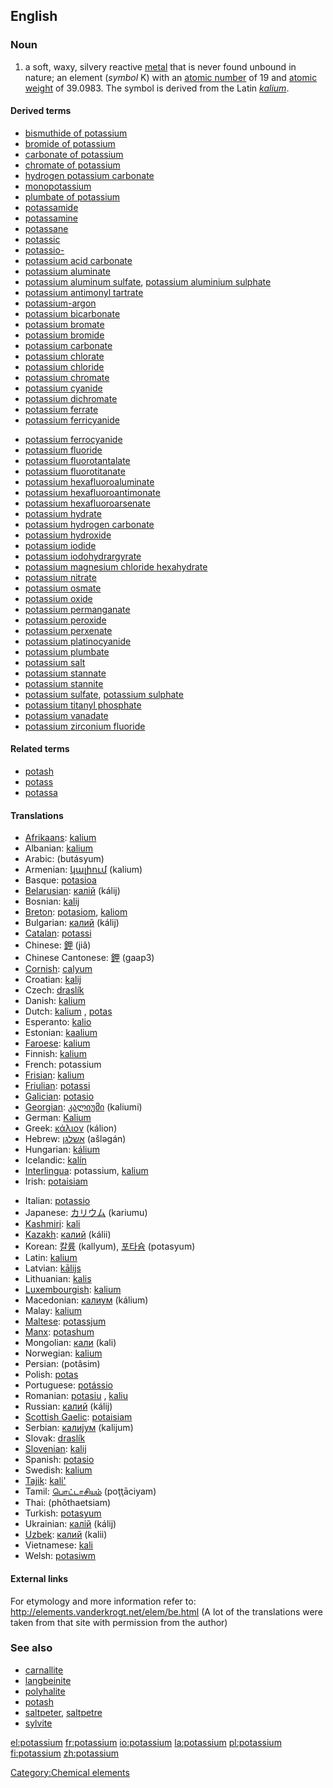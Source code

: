 ==English==

{{elements|K|argon|Ar|calcium|Ca}}
===Noun===
{{en-noun-unc}}
{{wikipedia}}

# a soft, waxy, silvery reactive [[metal]] that is never found unbound in nature; an element (''symbol'' K) with an [[atomic number]] of 19 and [[atomic weight]] of 39.0983. The symbol is derived from the Latin ''[[kalium]]''.

====Derived terms====
{{top2}}
*[[bismuthide of potassium]]
*[[bromide of potassium]]
*[[carbonate of potassium]]
*[[chromate of potassium]]
*[[hydrogen potassium carbonate]]
*[[monopotassium]]
*[[plumbate of potassium]]
*[[potassamide]]
*[[potassamine]]
*[[potassane]]
*[[potassic]]
*[[potassio-]]
*[[potassium acid carbonate]]
*[[potassium aluminate]]
*[[potassium aluminum sulfate]], [[potassium aluminium sulphate]]
*[[potassium antimonyl tartrate]]
*[[potassium-argon]]
*[[potassium bicarbonate]]
*[[potassium bromate]]
*[[potassium bromide]]
*[[potassium carbonate]]
*[[potassium chlorate]]
*[[potassium chloride]]
*[[potassium chromate]]
*[[potassium cyanide]]
*[[potassium dichromate]]
*[[potassium ferrate]]
*[[potassium ferricyanide]]
{{mid2}}
*[[potassium ferrocyanide]]
*[[potassium fluoride]]
*[[potassium fluorotantalate]]
*[[potassium fluorotitanate]]
*[[potassium hexafluoroaluminate]]
*[[potassium hexafluoroantimonate]]
*[[potassium hexafluoroarsenate]]
*[[potassium hydrate]]
*[[potassium hydrogen carbonate]]
*[[potassium hydroxide]]
*[[potassium iodide]]
*[[potassium iodohydrargyrate]]
*[[potassium magnesium chloride hexahydrate]]
*[[potassium nitrate]]
*[[potassium osmate]]
*[[potassium oxide]]
*[[potassium permanganate]]
*[[potassium peroxide]]
*[[potassium perxenate]]
*[[potassium platinocyanide]]
*[[potassium plumbate]]
*[[potassium salt]]
*[[potassium stannate]]
*[[potassium stannite]]
*[[potassium sulfate]], [[potassium sulphate]]
*[[potassium titanyl phosphate]]
*[[potassium vanadate]]
*[[potassium zirconium fluoride]]
{{bottom}}

====Related terms====
*[[potash]]
*[[potass]]
*[[potassa]]

====Translations====
{{top}}
*[[Afrikaans]]: [[kalium]]
*Albanian: [[kalium]]
*Arabic: {{ARchar|[[بوتاسيوم|بُوتَاسيُوم]]}} (butásyum) {{m}}
*Armenian: [[կալիում]] (kalium)
*Basque: [[potasioa]]
*[[Belarusian]]: [[калій]] (kálij) {{m}}
*Bosnian: [[kalij]]
*[[Breton]]: [[potasiom]], [[kaliom]] {{m}}
*Bulgarian: [[калий]] (kálij) {{m}}
*[[Catalan]]: [[potassi]]
*Chinese: [[鉀]] (jiǎ)
*Chinese Cantonese: [[鉀]] (gaap3)
*[[Cornish]]: [[calyum]]
*Croatian: [[kalij]]
*Czech: [[draslík]]
*Danish: [[kalium]]
*Dutch: [[kalium]] {{n}}, [[potas]] {{f}}
*Esperanto: [[kalio]]
*Estonian: [[kaalium]]
*[[Faroese]]: [[kalium]]
*Finnish: [[kalium]]
*French: potassium {{m}}
*[[Frisian]]: [[kalium]]
*[[Friulian]]: [[potassi]]
*[[Galician]]: [[potasio]] {{m}}
*[[Georgian]]: [[კალიუმი]] (kaliumi)
*German: [[Kalium]] {{n}}
*Greek: [[κάλιον]] (kálion) {{n}}
*Hebrew: [[אשלגן]] (ašləgán) {{m}}
*Hungarian: [[kálium]]
*Icelandic: [[kalín]]
*[[Interlingua]]: potassium, [[kalium]]
*Irish: [[potaisiam]]
{{mid}}
*Italian: [[potassio]] {{m}}
*Japanese: [[カリウム]] (kariumu)
*[[Kashmiri]]: [[kali]]
*[[Kazakh]]: [[калий]] (kálii)
*Korean: [[칼륨]] (kallyum), [[포타슘]] (potasyum)
*Latin: [[kalium]] {{n}}
*Latvian: [[kālijs]]
*Lithuanian: [[kalis]]
*[[Luxembourgish]]: [[kalium]]
*Macedonian: [[калиум]] (kálium) {{m}}
*Malay: [[kalium]]
*[[Maltese]]: [[potassjum]]
*[[Manx]]: [[potashum]]
*Mongolian: [[кали]] (kali)
*Norwegian: [[kalium]]
*Persian: {{FAchar|[[پتاسيم]]}} (potâsim)
*Polish: [[potas]] {{m}}
*Portuguese: [[potássio]] {{m}}
*Romanian: [[potasiu]] {{n}}, [[kaliu]] {{n}}
*Russian: [[калий]] (kálij) {{m}}
*[[Scottish Gaelic]]: [[potaisiam]]
*Serbian: [[калијум]] (kalijum) {{m}}
*Slovak: [[draslík]]
*[[Slovenian]]: [[kalij]]
*Spanish: [[potasio]] {{m}}
*Swedish: [[kalium]]
*[[Tajik]]: [[kali']]
*Tamil: [[பொட்டாசியம்]] (poţţāciyam)
*Thai: {{THchar|[[โพแทสเซียม]]}} (phōthaetsiam)
*Turkish: [[potasyum]]
*Ukrainian: [[калій]] (kálij) {{m}}
*[[Uzbek]]: [[калий]] (kalii)
*Vietnamese: [[kali]]
*Welsh: [[potasiwm]]
{{bottom}}

====External links====
For etymology and more information refer to:
http://elements.vanderkrogt.net/elem/be.html
(A lot of the translations were taken from that site with permission from the author)

===See also===
*[[carnallite]]
*[[langbeinite]]
*[[polyhalite]]
*[[potash]]
*[[saltpeter]], [[saltpetre]]
*[[sylvite]]

[[Category:Chemical elements]]

[[el:potassium]]
[[fr:potassium]]
[[io:potassium]]
[[la:potassium]]
[[pl:potassium]]
[[fi:potassium]]
[[zh:potassium]]